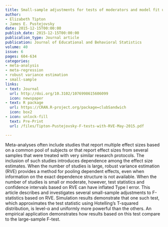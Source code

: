 ```yaml
---
title: Small-sample adjustments for tests of moderators and model fit using robust variance estimation in meta-regression
author:
- Elizabeth Tipton
- James E. Pustejovsky
date: 2015-12-15T00:00:00
publish_date: 2015-12-15T00:00:00
publication_type: Journal article
publication: Journal of Educational and Behavioral Statistics 
volume: 40
issue: 6
pages: 604-634
categories:
- meta-analysis
- meta-regression
- robust variance estimation
- small-sample
links:
- text: Journal
  url: http://doi.org/10.3102/1076998615606099
  icon: newspaper
- text: R package
  url: https://CRAN.R-project.org/package=clubSandwich
  icon: box2
- icon: unlock-fill
  text: Pre-Print
  url: /files/Tipton-Pustejovsky-F-tests-with-RVE-May-2015.pdf

---
```



Meta-analyses often include studies that report multiple effect sizes based on a common pool of subjects or that report effect sizes from several samples that were treated with very similar research protocols. The inclusion of such studies introduces dependence among the effect size estimates. When the number of studies is large, robust variance estimation (RVE) provides a method for pooling dependent effects, even when information on the exact dependence structure is not available. When the number of studies is small or moderate, however, test statistics and confidence intervals based on RVE can have inflated Type I error. This article describes and investigates several small-sample adjustments to F-statistics based on RVE. Simulation results demonstrate that one such test, which approximates the test statistic using Hotelling’s T-squared distribution, is level-α and uniformly more powerful than the others. An empirical application demonstrates how results based on this test compare to the large-sample F-test.

